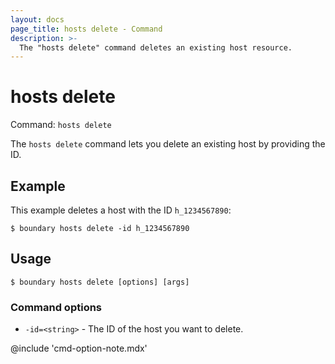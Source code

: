 ```yaml
---
layout: docs
page_title: hosts delete - Command
description: >-
  The "hosts delete" command deletes an existing host resource.
---
```


# hosts delete

Command: `hosts delete`

The `hosts delete` command lets you delete an existing host by providing the ID.

## Example

This example deletes a host with the ID `h_1234567890`:

```shell-session
$ boundary hosts delete -id h_1234567890
```

## Usage

<CodeBlockConfig hideClipboard>

```shell-session
$ boundary hosts delete [options] [args]
```

</CodeBlockConfig>

### Command options

- `-id=<string>` - The ID of the host you want to delete.

@include 'cmd-option-note.mdx'